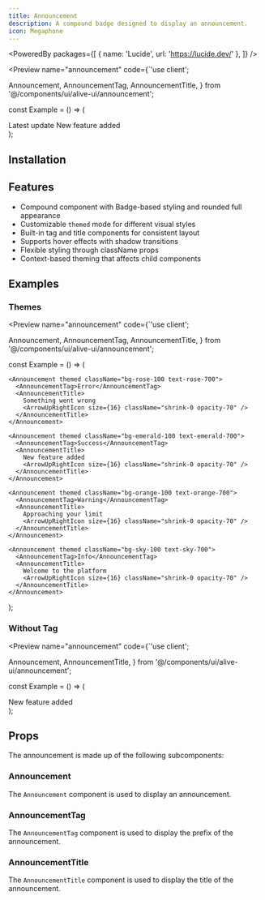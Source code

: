 ```yaml
---
title: Announcement
description: A compound badge designed to display an announcement.
icon: Megaphone
---
```


<PoweredBy packages={[
  { name: 'Lucide', url: 'https://lucide.dev/' },
]} />

<Preview name="announcement" code={`'use client';

  Announcement,
  AnnouncementTag,
  AnnouncementTitle,
} from '@/components/ui/alive-ui/announcement';

const Example = () => (
  <div className="flex w-full h-screen items-center justify-center gap-4 bg-secondary">
    <Announcement>
      <AnnouncementTag>Latest update</AnnouncementTag>
      <AnnouncementTitle>
        New feature added
        <ArrowUpRightIcon size={16} className="shrink-0 text-muted-foreground" />
      </AnnouncementTitle>
    </Announcement>
  </div>
);


## Installation

<Installer packageName="announcement" />

## Features

- Compound component with Badge-based styling and rounded full appearance
- Customizable `themed` mode for different visual styles
- Built-in tag and title components for consistent layout
- Supports hover effects with shadow transitions
- Flexible styling through className props
- Context-based theming that affects child components

## Examples

### Themes

<Preview name="announcement" code={`'use client';

  Announcement,
  AnnouncementTag,
  AnnouncementTitle,
} from '@/components/ui/alive-ui/announcement';

const Example = () => (
  <div className="flex flex-col w-full h-screen items-center justify-center gap-4">

    <Announcement themed className="bg-rose-100 text-rose-700">
      <AnnouncementTag>Error</AnnouncementTag>
      <AnnouncementTitle>
        Something went wrong
        <ArrowUpRightIcon size={16} className="shrink-0 opacity-70" />
      </AnnouncementTitle>
    </Announcement>

    <Announcement themed className="bg-emerald-100 text-emerald-700">
      <AnnouncementTag>Success</AnnouncementTag>
      <AnnouncementTitle>
        New feature added
        <ArrowUpRightIcon size={16} className="shrink-0 opacity-70" />
      </AnnouncementTitle>
    </Announcement>

    <Announcement themed className="bg-orange-100 text-orange-700">
      <AnnouncementTag>Warning</AnnouncementTag>
      <AnnouncementTitle>
        Approaching your limit
        <ArrowUpRightIcon size={16} className="shrink-0 opacity-70" />
      </AnnouncementTitle>
    </Announcement>

    <Announcement themed className="bg-sky-100 text-sky-700">
      <AnnouncementTag>Info</AnnouncementTag>
      <AnnouncementTitle>
        Welcome to the platform
        <ArrowUpRightIcon size={16} className="shrink-0 opacity-70" />
      </AnnouncementTitle>
    </Announcement>
  
  </div>
);


### Without Tag

<Preview name="announcement" code={`'use client';

  Announcement,
  AnnouncementTitle,
} from '@/components/ui/alive-ui/announcement';

const Example = () => (
  <div className="flex w-full h-screen items-center justify-center gap-4 bg-secondary">
    <Announcement>
      <AnnouncementTitle>
        New feature added
        <ArrowUpRightIcon size={16} className="shrink-0 text-muted-foreground" />
      </AnnouncementTitle>
    </Announcement>
  </div>
);


## Props

The announcement is made up of the following subcomponents:

### Announcement

The `Announcement` component is used to display an announcement.

<AutoTypeTable path="node_modules/@repo/announcement/index.tsx" name="AnnouncementProps" />

### AnnouncementTag

The `AnnouncementTag` component is used to display the prefix of the announcement.

<AutoTypeTable path="node_modules/@repo/announcement/index.tsx" name="AnnouncementTagProps" />

### AnnouncementTitle

The `AnnouncementTitle` component is used to display the title of the announcement.

<AutoTypeTable path="node_modules/@repo/announcement/index.tsx" name="AnnouncementTitleProps" />
